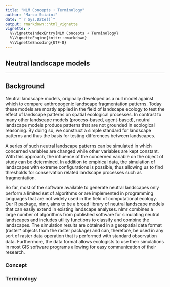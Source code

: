 ```yaml
---
title: "NLM Concepts + Terminology"
author: "Marco Sciaini"
date: "`r Sys.Date()`"
output: rmarkdown::html_vignette
vignette: >
  %\VignetteIndexEntry{NLM Concepts + Terminology}
  %\VignetteEngine{knitr::rmarkdown}
  %\VignetteEncoding{UTF-8}
---
```


## Neutral landscape models

------------------------------------------------------------------------

<i class="fa fa-paperclip" aria-hidden="true"></i> Background
------------------------------------------------------------

Neutral landscape models, originally developed as a null model against which to compare anthropogenic landscape fragmentation patterns. Today these models are mostly applied in the field of landscape ecology to test the effect of landscape patterns on spatial ecological processes. In contrast to many other landscape models (process-based, agent-based), neutral landscape models produce patterns that are not grounded in ecological reasoning. By doing so, we construct a simple standard for landscape patterns and thus the basis for testing differences between landscapes.

A series of such neutral landscape patterns can be simulated in which concerned variables are changed while other variables are kept constant. With this approach, the influence of the concerned variable on the object of study can be determined. In addition to empirical data, the simulation of landscapes with extreme configurations is possible, thus allowing us to find thresholds for conservation related landscape processes such as fragmentation. 

So far, most of the software available to generate neutral landscapes only perform a limited set of algorithms or are implemented in programming languages that are not widely used in the field of computational ecology. Our R package, nlmr, aims to be a broad library of neutral landscape models that can easily extend in existing landscape analyses. nlmr combines a large number of algorithms from published software for simulating neutral landscapes and includes utility functions to classify and combine the landscapes. The simulation results are obtained in a geospatial data format (raster* objects from the raster package) and can, therefore, be used in any sort of raster data operation that is performed with standard observation data. Furthermore, the data format allows ecologists to use their simulations in most GIS software programs allowing for easy communication of their research.

### Concept

### Terminology
